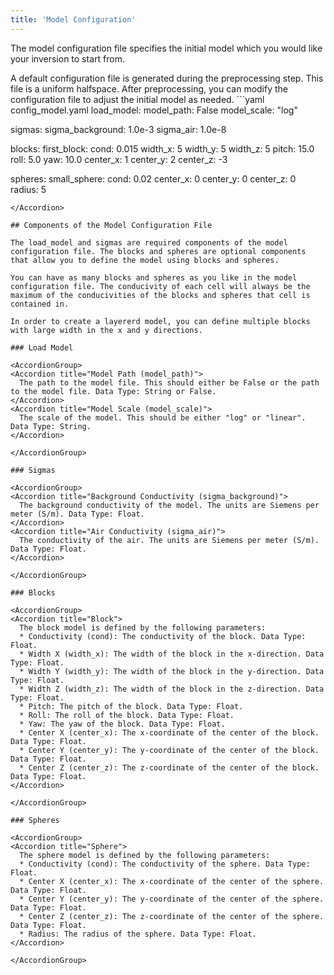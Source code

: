 ```yaml
--- 
title: 'Model Configuration'
---
```


The model configuration file specifies the initial model which you would like your inversion to start from. 

<Tip>
A default configuration file is generated during the preprocessing step. This file is a uniform halfspace. After preprocessing, you can modify the configuration file to adjust the initial model as needed.
</Tip>


<Accordion title="Example Model Configuration File:">
  ```yaml config_model.yaml
  load_model: 
    model_path: False
    model_scale: "log"

  sigmas:
    sigma_background: 1.0e-3
    sigma_air: 1.0e-8

  blocks:
    first_block:
      cond: 0.015
      width_x: 5
      width_y: 5
      width_z: 5
      pitch: 15.0
      roll: 5.0
      yaw: 10.0
      center_x: 1
      center_y: 2
      center_z: -3

  spheres:
    small_sphere:
      cond: 0.02
      center_x: 0
      center_y: 0
      center_z: 0
      radius: 5

  ```
</Accordion>

## Components of the Model Configuration File

The load_model and sigmas are required components of the model configuration file. The blocks and spheres are optional components that allow you to define the model using blocks and spheres. 

You can have as many blocks and spheres as you like in the model configuration file. The conducivity of each cell will always be the maximum of the conducivities of the blocks and spheres that cell is contained in. 

In order to create a layererd model, you can define multiple blocks with large width in the x and y directions. 

### Load Model

<AccordionGroup>
  <Accordion title="Model Path (model_path)">
    The path to the model file. This should either be False or the path to the model file. Data Type: String or False.
  </Accordion>
  <Accordion title="Model Scale (model_scale)">
    The scale of the model. This should be either "log" or "linear". Data Type: String.
  </Accordion>

</AccordionGroup>

### Sigmas

<AccordionGroup>
  <Accordion title="Background Conductivity (sigma_background)">
    The background conductivity of the model. The units are Siemens per meter (S/m). Data Type: Float.
  </Accordion>
  <Accordion title="Air Conductivity (sigma_air)">
    The conductivity of the air. The units are Siemens per meter (S/m). Data Type: Float.
  </Accordion>

</AccordionGroup>

### Blocks

<AccordionGroup>
  <Accordion title="Block">
    The block model is defined by the following parameters:
    * Conductivity (cond): The conductivity of the block. Data Type: Float.
    * Width X (width_x): The width of the block in the x-direction. Data Type: Float.
    * Width Y (width_y): The width of the block in the y-direction. Data Type: Float.
    * Width Z (width_z): The width of the block in the z-direction. Data Type: Float.
    * Pitch: The pitch of the block. Data Type: Float.
    * Roll: The roll of the block. Data Type: Float.
    * Yaw: The yaw of the block. Data Type: Float.
    * Center X (center_x): The x-coordinate of the center of the block. Data Type: Float.
    * Center Y (center_y): The y-coordinate of the center of the block. Data Type: Float.
    * Center Z (center_z): The z-coordinate of the center of the block. Data Type: Float.
  </Accordion>

</AccordionGroup>

### Spheres

<AccordionGroup>
  <Accordion title="Sphere">
    The sphere model is defined by the following parameters:
    * Conductivity (cond): The conductivity of the sphere. Data Type: Float.
    * Center X (center_x): The x-coordinate of the center of the sphere. Data Type: Float.
    * Center Y (center_y): The y-coordinate of the center of the sphere. Data Type: Float.
    * Center Z (center_z): The z-coordinate of the center of the sphere. Data Type: Float.
    * Radius: The radius of the sphere. Data Type: Float.
  </Accordion>

</AccordionGroup>

